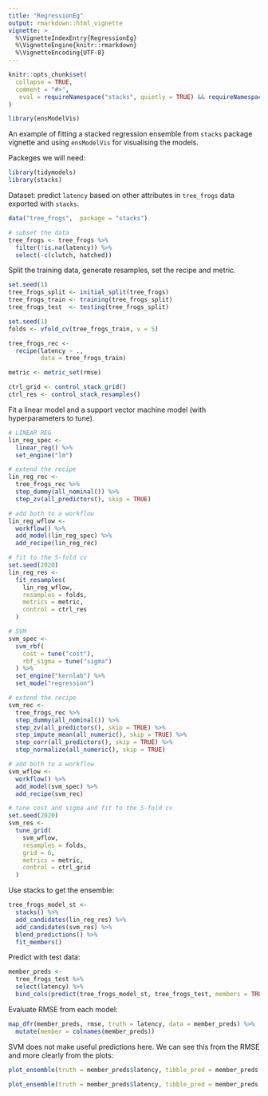 ```yaml
---
title: "RegressionEg"
output: rmarkdown::html_vignette
vignette: >
  %\VignetteIndexEntry{RegressionEg}
  %\VignetteEngine{knitr::rmarkdown}
  %\VignetteEncoding{UTF-8}
---
```


```r
knitr::opts_chunk$set(
  collapse = TRUE,
  comment = "#>",
   eval = requireNamespace("stacks", quietly = TRUE) && requireNamespace("tidymodels", quietly = TRUE) 
)
```

```r
library(ensModelVis)
```


An example of fitting a stacked regression ensemble from `stacks` package vignette and using `ensModelVis` for visualising the models.

Packeges we will need:

```r
library(tidymodels)
library(stacks)
```


Dataset: predict `latency` based on other attributes in `tree_frogs` data exported with `stacks`. 

```r
data("tree_frogs",  package = "stacks")

# subset the data
tree_frogs <- tree_frogs %>%
  filter(!is.na(latency)) %>%
  select(-c(clutch, hatched))
```



Split the training data, generate resamples, set the recipe and metric.

```r

set.seed(1)
tree_frogs_split <- initial_split(tree_frogs)
tree_frogs_train <- training(tree_frogs_split)
tree_frogs_test  <- testing(tree_frogs_split)

set.seed(1)
folds <- vfold_cv(tree_frogs_train, v = 5)

tree_frogs_rec <- 
  recipe(latency ~ ., 
         data = tree_frogs_train)

metric <- metric_set(rmse)

ctrl_grid <- control_stack_grid()
ctrl_res <- control_stack_resamples()
```

Fit a linear model and a support vector machine model (with hyperparameters to tune).


```r
# LINEAR REG
lin_reg_spec <-
  linear_reg() %>%
  set_engine("lm")

# extend the recipe
lin_reg_rec <-
  tree_frogs_rec %>%
  step_dummy(all_nominal()) %>%
  step_zv(all_predictors(), skip = TRUE)

# add both to a workflow
lin_reg_wflow <- 
  workflow() %>%
  add_model(lin_reg_spec) %>%
  add_recipe(lin_reg_rec)

# fit to the 5-fold cv
set.seed(2020)
lin_reg_res <- 
  fit_resamples(
    lin_reg_wflow,
    resamples = folds,
    metrics = metric,
    control = ctrl_res
  )

# SVM
svm_spec <- 
  svm_rbf(
    cost = tune("cost"), 
    rbf_sigma = tune("sigma")
  ) %>%
  set_engine("kernlab") %>%
  set_mode("regression")

# extend the recipe
svm_rec <-
  tree_frogs_rec %>%
  step_dummy(all_nominal()) %>%
  step_zv(all_predictors(), skip = TRUE) %>%
  step_impute_mean(all_numeric(), skip = TRUE) %>%
  step_corr(all_predictors(), skip = TRUE) %>%
  step_normalize(all_numeric(), skip = TRUE)

# add both to a workflow
svm_wflow <- 
  workflow() %>% 
  add_model(svm_spec) %>%
  add_recipe(svm_rec)

# tune cost and sigma and fit to the 5-fold cv
set.seed(2020)
svm_res <- 
  tune_grid(
    svm_wflow, 
    resamples = folds, 
    grid = 6,
    metrics = metric,
    control = ctrl_grid
  )

```

Use stacks to get the ensemble:

```r
tree_frogs_model_st <- 
  stacks() %>%
  add_candidates(lin_reg_res) %>%
  add_candidates(svm_res) %>%
  blend_predictions() %>%
  fit_members()
```


Predict with test data:



```r
member_preds <- 
  tree_frogs_test %>%
  select(latency) %>%
  bind_cols(predict(tree_frogs_model_st, tree_frogs_test, members = TRUE))
```

Evaluate RMSE from each model:

```r
map_dfr(member_preds, rmse, truth = latency, data = member_preds) %>%
  mutate(member = colnames(member_preds))
```

SVM does not make useful predictions here. We can see this from the RMSE and more clearly from the plots:

```r
plot_ensemble(truth = member_preds$latency, tibble_pred = member_preds %>% select(-latency))

plot_ensemble(truth = member_preds$latency, tibble_pred = member_preds %>% select(-latency), facet = TRUE)
```

